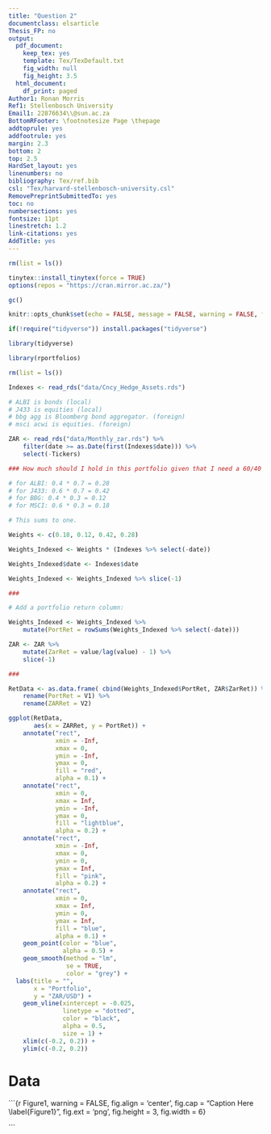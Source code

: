 ```yaml
---
title: "Question 2"
documentclass: elsarticle
Thesis_FP: no
output:
  pdf_document:
    keep_tex: yes
    template: Tex/TexDefault.txt
    fig_width: null
    fig_height: 3.5
  html_document:
    df_print: paged
Author1: Ronan Morris
Ref1: Stellenbosch University
Email1: 22876634\\@sun.ac.za
BottomRFooter: \footnotesize Page \thepage
addtoprule: yes
addfootrule: yes
margin: 2.3
bottom: 2
top: 2.5
HardSet_layout: yes
linenumbers: no
bibliography: Tex/ref.bib
csl: "Tex/harvard-stellenbosch-university.csl"
RemovePreprintSubmittedTo: yes
toc: no
numbersections: yes
fontsize: 11pt
linestretch: 1.2
link-citations: yes
AddTitle: yes
---
```

```r

rm(list = ls())

tinytex::install_tinytex(force = TRUE)
options(repos = "https://cran.mirror.ac.za/")

gc() 

knitr::opts_chunk$set(echo = FALSE, message = FALSE, warning = FALSE, fig.width = 6, fig.height = 5, fig.pos="H", fig.pos = 'H')

if(!require("tidyverse")) install.packages("tidyverse")

library(tidyverse)

library(rportfolios)

```

```r

rm(list = ls())

Indexes <- read_rds("data/Cncy_Hedge_Assets.rds")

# ALBI is bonds (local)
# J433 is equities (local)
# bbg agg is Bloomberg bond aggregator. (foreign)
# msci acwi is equities. (foreign)

ZAR <- read_rds("data/Monthly_zar.rds") %>% 
    filter(date >= as.Date(first(Indexes$date))) %>%
    select(-Tickers)

### How much should I hold in this portfolio given that I need a 60/40 split between equity/bonds and a 70/30 split between local/global split?

# for ALBI: 0.4 * 0.7 = 0.28
# for J433: 0.6 * 0.7 = 0.42
# for BBG: 0.4 * 0.3 = 0.12
# for MSCI: 0.6 * 0.3 = 0.18

# This sums to one. 

Weights <- c(0.18, 0.12, 0.42, 0.28)

Weights_Indexed <- Weights * (Indexes %>% select(-date))

Weights_Indexed$date <- Indexes$date

Weights_Indexed <- Weights_Indexed %>% slice(-1)

###

# Add a portfolio return column:

Weights_Indexed <- Weights_Indexed %>% 
    mutate(PortRet = rowSums(Weights_Indexed %>% select(-date)))

ZAR <- ZAR %>% 
    mutate(ZarRet = value/lag(value) - 1) %>% 
    slice(-1)

###

RetData <- as.data.frame( cbind(Weights_Indexed$PortRet, ZAR$ZarRet)) %>% 
    rename(PortRet = V1) %>% 
    rename(ZARRet = V2)

ggplot(RetData, 
       aes(x = ZARRet, y = PortRet)) +
    annotate("rect", 
             xmin = -Inf, 
             xmax = 0, 
             ymin = -Inf, 
             ymax = 0, 
             fill = "red", 
             alpha = 0.1) +
    annotate("rect", 
             xmin = 0, 
             xmax = Inf, 
             ymin = -Inf, 
             ymax = 0, 
             fill = "lightblue", 
             alpha = 0.2) +
    annotate("rect", 
             xmin = -Inf,
             xmax = 0, 
             ymin = 0, 
             ymax = Inf,
             fill = "pink", 
             alpha = 0.2) +
    annotate("rect", 
             xmin = 0,
             xmax = Inf, 
             ymin = 0, 
             ymax = Inf, 
             fill = "blue", 
             alpha = 0.1) +
    geom_point(color = "blue", 
               alpha = 0.5) +
    geom_smooth(method = "lm", 
                se = TRUE, 
                color = "grey") + 
  labs(title = "",
       x = "Portfolio",
       y = "ZAR/USD") +
    geom_vline(xintercept = -0.025, 
               linetype = "dotted", 
               color = "black", 
               alpha = 0.5, 
               size = 1) +
    xlim(c(-0.2, 0.2)) +  
    ylim(c(-0.2, 0.2))

```


# Data 

```{r Figure1,  warning =  FALSE, fig.align = 'center', fig.cap = "Caption Here \\label{Figure1}", fig.ext = 'png', fig.height = 3, fig.width = 6}


```
